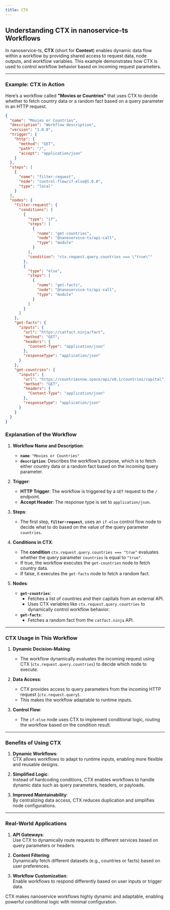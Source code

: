 ```yaml
---
title: CTX
---
```


## Understanding CTX in nanoservice-ts Workflows  

In nanoservice-ts, **CTX** (short for **Context**) enables dynamic data flow within a workflow by providing shared access to request data, node outputs, and workflow variables. This example demonstrates how CTX is used to control workflow behavior based on incoming request parameters.  

---

### Example: CTX in Action  

Here’s a workflow called **"Movies or Countries"** that uses CTX to decide whether to fetch country data or a random fact based on a query parameter in an HTTP request.  

```json
{
  "name": "Movies or Countries",
  "description": "Workflow description",
  "version": "1.0.0",
  "trigger": {
    "http": {
      "method": "GET",
      "path": "/",
      "accept": "application/json"
    }
  },
  "steps": [
    {
      "name": "filter-request",
      "node": "control-flow/if-else@1.0.0",
      "type": "local"
    }
  ],
  "nodes": {
    "filter-request": {
      "conditions": [
        {
          "type": "if",
          "steps": [
            {
              "name": "get-countries",
              "node": "@nanoservice-ts/api-call",
              "type": "module"
            }
          ],
          "condition": "ctx.request.query.countries === \"true\""
        },
        {
          "type": "else",
          "steps": [
            {
              "name": "get-facts",
              "node": "@nanoservice-ts/api-call",
              "type": "module"
            }
          ]
        }
      ]
    },
    "get-facts": {
      "inputs": {
        "url": "https://catfact.ninja/fact",
        "method": "GET",
        "headers": {
          "Content-Type": "application/json"
        },
        "responseType": "application/json"
      }
    },
    "get-countries": {
      "inputs": {
        "url": "https://countriesnow.space/api/v0.1/countries/capital",
        "method": "GET",
        "headers": {
          "Content-Type": "application/json"
        },
        "responseType": "application/json"
      }
    }
  }
}
```

### Explanation of the Workflow  

1. **Workflow Name and Description**:  
   - **`name`**: `"Movies or Countries"`  
   - **`description`**: Describes the workflow’s purpose, which is to fetch either country data or a random fact based on the incoming query parameter.  

2. **Trigger**:  
   - **HTTP Trigger**: The workflow is triggered by a `GET` request to the `/` endpoint.  
   - **Accept Header**: The response type is set to `application/json`.  

3. **Steps**:  
   - The first step, **`filter-request`**, uses an `if-else` control flow node to decide what to do based on the value of the query parameter `countries`.  

4. **Conditions in CTX**:  
   - The **condition** `ctx.request.query.countries === "true"` evaluates whether the query parameter `countries` is equal to `"true"`.  
   - If true, the workflow executes the `get-countries` node to fetch country data.  
   - If false, it executes the `get-facts` node to fetch a random fact.  

5. **Nodes**:  
   - **`get-countries`**:  
     - Fetches a list of countries and their capitals from an external API.  
     - Uses CTX variables like `ctx.request.query.countries` to dynamically control workflow behavior.  
   - **`get-facts`**:  
     - Fetches a random fact from the `catfact.ninja` API.  

---

### CTX Usage in This Workflow  

1. **Dynamic Decision-Making**:  
   - The workflow dynamically evaluates the incoming request using CTX (`ctx.request.query.countries`) to decide which node to execute.  

2. **Data Access**:  
   - CTX provides access to query parameters from the incoming HTTP request (`ctx.request.query`).  
   - This makes the workflow adaptable to runtime inputs.  

3. **Control Flow**:  
   - The `if-else` node uses CTX to implement conditional logic, routing the workflow based on the condition result.  

---

### Benefits of Using CTX  

1. **Dynamic Workflows**:  
   CTX allows workflows to adapt to runtime inputs, enabling more flexible and reusable designs.  

2. **Simplified Logic**:  
   Instead of hardcoding conditions, CTX enables workflows to handle dynamic data such as query parameters, headers, or payloads.  

3. **Improved Maintainability**:  
   By centralizing data access, CTX reduces duplication and simplifies node configurations.  

---

### Real-World Applications  

1. **API Gateways**:  
   Use CTX to dynamically route requests to different services based on query parameters or headers.  

2. **Content Filtering**:  
   Dynamically fetch different datasets (e.g., countries or facts) based on user preferences.  

3. **Workflow Customization**:  
   Enable workflows to respond differently based on user inputs or trigger data.  

CTX makes nanoservice workflows highly dynamic and adaptable, enabling powerful conditional logic with minimal configuration.